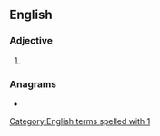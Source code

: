 {{also|a1|A1|A-1}}
==English==
{{wikipedia|A1}}

===Adjective===
{{en-adj|-}}

# {{alternative form of|A1|lang=en}}

===Anagrams===
* {{anagrams|en|a=1a|1-A}}

[[Category:English terms spelled with 1]]